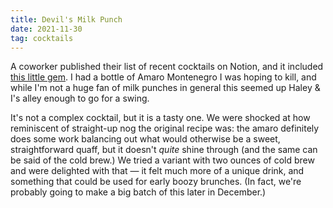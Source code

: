 ```yaml
---
title: Devil's Milk Punch
date: 2021-11-30
tag: cocktails
---
```


A coworker published their list of recent cocktails on Notion, and it included [this little gem](https://gardenandgun.com/recipe/a-devilish-coffee-milk-punch/). I had a bottle of Amaro Montenegro I was hoping to kill, and while I'm not a huge fan of milk punches in general this seemed up Haley & I's alley enough to go for a swing.

It's not a complex cocktail, but it is a tasty one. We were shocked at how reminiscent of straight-up nog the original recipe was: the amaro definitely does some work balancing out what would otherwise be a sweet, straightforward quaff, but it doesn't _quite_ shine through (and the same can be said of the cold brew.) We tried a variant with two ounces of cold brew and were delighted with that — it felt much more of a unique drink, and something that could be used for early boozy brunches. (In fact, we're probably going to make a big batch of this later in December.)
        